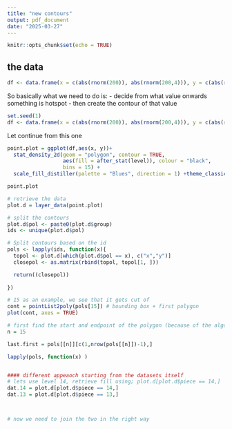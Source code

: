 ---
title: "new contours"
output: pdf_document
date: "2025-03-27"
---

```{r setup, include=FALSE}
knitr::opts_chunk$set(echo = TRUE)
```


## the data
```{r}
df <- data.frame(x = c(abs(rnorm(200)), abs(rnorm(200,4))), y = c(abs(rnorm(200)), abs(rnorm(200,4))))

```


So basically what we need to do is:
- decide from what value onwards something is hotspot
- then create the contour of that value

```{r}
set.seed(1)
df <- data.frame(x = c(abs(rnorm(200)), abs(rnorm(200,4))), y = c(abs(rnorm(200)), abs(rnorm(200,4))))

```


Let continue from this one

```{r}
point.plot = ggplot(df,aes(x, y))+
  stat_density_2d(geom = "polygon", contour = TRUE,
                  aes(fill = after_stat(level)), colour = "black",
                  bins = 15) +
  scale_fill_distiller(palette = "Blues", direction = 1) +theme_classic()

point.plot
```

```{r}
# retrieve the data
plot.d = layer_data(point.plot)
```

```{r}
# split the contours
plot.d$pol <- paste0(plot.d$group)
ids <- unique(plot.d$pol)

# Split contours based on the id
pols <- lapply(ids, function(x){
  topol <- plot.d[which(plot.d$pol == x), c("x","y")]
  closepol <- as.matrix(rbind(topol, topol[1, ]))

  return((closepol))
   
})

# 15 as an example, we see that it gets cut of 
cont = pointList2poly(pols[15]) # bounding box + first polygon
plot(cont, axes = TRUE)


```

```{r}
# first find the start and endpoint of the polygon (because of the algorithm above we need last - 1)
n = 15

last.first = pols[[n]][c(1,nrow(pols[[n]])-1),]

lapply(pols, function(x) )


#### different appeaoch starting from the datasets itself
# lets use level 14, retrieve fill using; plot.d[plot.d$piece == 14,]
dat.14 = plot.d[plot.d$piece == 14,]
dat.13 = plot.d[plot.d$piece == 13,]



# now we need to join the two in the right way


```






























